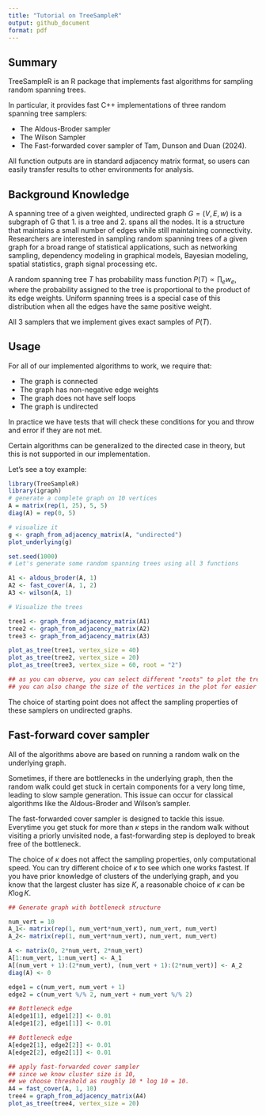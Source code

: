 ```yaml
---
title: "Tutorial on TreeSampleR"
output: github_document
format: pdf
---
```


## Summary 

TreeSampleR is an R package that implements fast algorithms for sampling random spanning trees. 

In particular, it provides fast C++ implementations of three random spanning tree samplers: 

- The Aldous-Broder sampler
- The Wilson Sampler
- The Fast-forwarded cover sampler of Tam, Dunson and Duan (2024). 

All function outputs are in standard adjacency matrix format, so users can easily transfer results to other environments for analysis. 

## Background Knowledge

A spanning tree of a given weighted, undirected graph $G = (V, E, w)$ is a subgraph of G that 1. is a tree and 2. spans all the nodes. It is a structure that maintains a small number of edges while still maintaining connectivity. Researchers are interested in sampling random spanning trees of a given graph for a broad range of statistical applications, such as networking sampling, dependency modeling in graphical models, Bayesian modeling, spatial statistics, graph signal processing etc. 

A random spanning tree $T$ has probability mass function $P(T) \propto \prod_e w_e$, where the probability assigned to the tree is proportional to the product of its edge weights. Uniform spanning trees is a special case of this distribution when all the edges have the same positive weight.

All 3 samplers that we implement gives exact samples of $P(T)$. 

## Usage

For all of our implemented algorithms to work, we require that: 

- The graph is connected
- The graph has non-negative edge weights
- The graph does not have self loops
- The graph is undirected

In practice we have tests that will check these conditions for you and throw and error if they are not met.

Certain algorithms can be generalized to the directed case in theory, but this is not supported in our implementation. 

Let's see a toy example:

```r
library(TreeSampleR)
library(igraph)
# generate a complete graph on 10 vertices
A = matrix(rep(1, 25), 5, 5)
diag(A) = rep(0, 5)

# visualize it
g <- graph_from_adjacency_matrix(A, "undirected")
plot_underlying(g)
```

```r
set.seed(1000)
# Let's generate some random spanning trees using all 3 functions

A1 <- aldous_broder(A, 1)
A2 <- fast_cover(A, 1, 2)
A3 <- wilson(A, 1)

# Visualize the trees

tree1 <- graph_from_adjacency_matrix(A1)
tree2 <- graph_from_adjacency_matrix(A2)
tree3 <- graph_from_adjacency_matrix(A3)

plot_as_tree(tree1, vertex_size = 40)
plot_as_tree(tree2, vertex_size = 20)
plot_as_tree(tree3, vertex_size = 60, root = "2")

## as you can observe, you can select different "roots" to plot the trees
## you can also change the size of the vertices in the plot for easier visualization
```


The choice of starting point does not affect the sampling properties of these samplers on undirected graphs. 


## Fast-forward cover sampler

All of the algorithms above are based on running a random walk on the underlying graph. 

Sometimes, if there are bottlenecks in the underlying graph, then the random walk could get stuck in certain components for a very long time, leading to slow sample generation. This issue can occur for classical algorithms like the Aldous-Broder and Wilson's sampler. 

The fast-forwarded cover sampler is designed to tackle this issue. Everytime you get stuck for more than $\kappa$ steps in the random walk without visiting a priorly unvisited node, a fast-forwarding step is deployed to break free of the bottleneck. 

The choice of $\kappa$ does not affect the sampling properties, only computational speed. You can try different choice of $\kappa$ to see which one works fastest. If you have prior knowledge of clusters of the underlying graph, and you know that the largest cluster has size $K$, a reasonable choice of $\kappa$ can be $K\log K$. 

```r
## Generate graph with bottleneck structure

num_vert = 10
A_1<- matrix(rep(1, num_vert*num_vert), num_vert, num_vert)
A_2<- matrix(rep(1, num_vert*num_vert), num_vert, num_vert)

A <- matrix(0, 2*num_vert, 2*num_vert)
A[1:num_vert, 1:num_vert] <- A_1
A[(num_vert + 1):(2*num_vert), (num_vert + 1):(2*num_vert)] <- A_2
diag(A) <- 0

edge1 = c(num_vert, num_vert + 1)
edge2 = c(num_vert %/% 2, num_vert + num_vert %/% 2)

## Bottleneck edge 
A[edge1[1], edge1[2]] <- 0.01
A[edge1[2], edge1[1]] <- 0.01

## Bottleneck edge 
A[edge2[1], edge2[2]] <- 0.01
A[edge2[2], edge2[1]] <- 0.01
```


```r
## apply fast-forwarded cover sampler
## since we know cluster size is 10, 
## we choose threshold as roughly 10 * log 10 = 10. 
A4 = fast_cover(A, 1, 10)
tree4 = graph_from_adjacency_matrix(A4)
plot_as_tree(tree4, vertex_size = 20)
```





